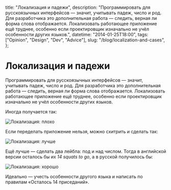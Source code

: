   title: "Локализация и падежи",
  description:
    "Программировать для русскоязычных интерфейсов — значит, учитывать падеж, число и род. Для разработчика это дополнительная работа — следить, верная ли форма слова отображается. Локализовать работающее приложение ещё труднее, особенно если проектировщик изначально не учёл особенности других языков.",
  datetime: "2014-01-25T18:00",
  tags: ["Opinion", "Design", "Dev", "Advice"],
  slug: "/blog/localization-and-cases",
};

# Локализация и падежи

Программировать для русскоязычных интерфейсов — значит, учитывать падеж, число и род. Для разработчика это дополнительная работа — следить, верная ли форма слова отображается. Локализовать работающее приложение ещё труднее, особенно если проектировщик изначально не учёл особенности других языков.

Иногда получается так:

![Локализация: плохо](/img/notes/loc1.jpg)

Если переделать приложение нельзя, можно схитрить и сделать так:

![Локализация: лучше](/img/notes/loc2.jpg)

Ещё лучше — сделать два лейбла: под и над числом. Тогда в английской версии осталось бы их _14 squats to go_, а в русской получилось бы:

![Локализация: хорошо](/img/notes/loc3.jpg)

Идеально — учесть особенности другого языка и написать по правилам «Осталось 14 приседаний».
